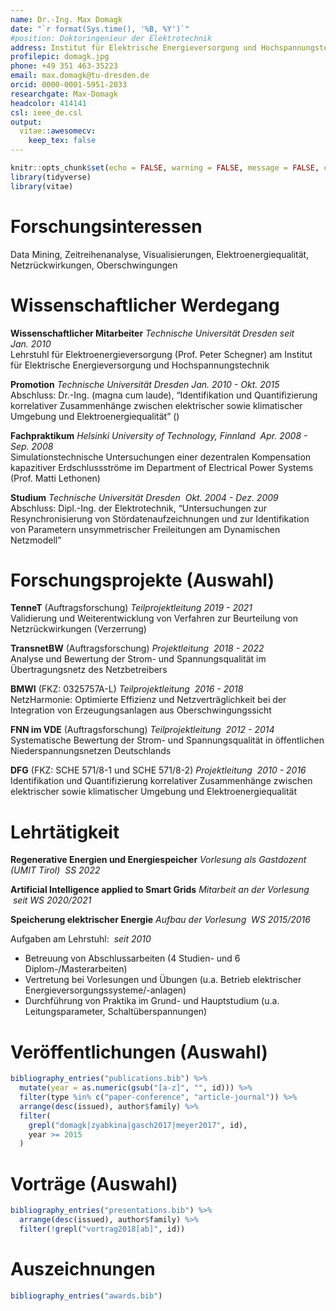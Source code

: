 ```yaml
---
name: Dr.-Ing. Max Domagk
date: "`r format(Sys.time(), '%B, %Y')`"
#position: Doktoringenieur der Elektrotechnik
address: Institut für Elektrische Energieversorgung und Hochspannungstechnik, Technische Universität Dresden
profilepic: domagk.jpg
phone: +49 351 463-35223
email: max.domagk@tu-dresden.de
orcid: 0000-0001-5951-2033
researchgate: Max-Domagk
headcolor: 414141
csl: ieee_de.csl
output:
  vitae::awesomecv:
    keep_tex: false
---
```


```r
knitr::opts_chunk$set(echo = FALSE, warning = FALSE, message = FALSE, cache = FALSE)
library(tidyverse)
library(vitae)
```

# Forschungsinteressen

Data Mining, Zeitreihenanalyse, Visualisierungen, Elektroenergiequalität, Netzrückwirkungen, Oberschwingungen

# Wissenschaftlicher Werdegang

**Wissenschaftlicher Mitarbeiter** _Technische Universität Dresden_ \hfill _seit Jan. 2010_\
Lehrstuhl für Elektroenergieversorgung (Prof. Peter Schegner) am Institut für Elektrische Energieversorgung und Hochspannungstechnik

**Promotion** _Technische Universität Dresden_ \hfill _Jan. 2010 - Okt. 2015_\
Abschluss: Dr.-Ing. (magna cum laude), "Identifikation und Quantifizierung korrelativer Zusammenhänge zwischen elektrischer sowie klimatischer Umgebung und Elektroenergiequalität" (\href{https://nbn-resolving.org/urn:nbn:de:bsz:14-qucosa-211866}{urn:nbn:de:bsz:14-qucosa-211866})

**Fachpraktikum** _Helsinki University of Technology, Finnland_ \hfill\ _Apr. 2008 - Sep. 2008_\
Simulationstechnische Untersuchungen einer dezentralen Kompensation kapazitiver Erdschlussströme im Department of Electrical Power Systems (Prof. Matti Lethonen)

**Studium** _Technische Universität Dresden_ \hfill\ _Okt. 2004 - Dez. 2009_\
Abschluss: Dipl.-Ing. der Elektrotechnik, "Untersuchungen zur Resynchronisierung von Stördatenaufzeichnungen und zur Identifikation von Parametern unsymmetrischer Freileitungen am Dynamischen Netzmodell"

# Forschungsprojekte (Auswahl)

**TenneT** (Auftragsforschung) _Teilprojektleitung_  \hfill _2019 - 2021_\
Validierung und Weiterentwicklung von Verfahren zur Beurteilung von Netzrückwirkungen (Verzerrung)

**TransnetBW** (Auftragsforschung) _Projektleitung_  \hfill\ _2018 - 2022_\
Analyse und Bewertung der Strom- und Spannungsqualität im Übertragungsnetz des Netzbetreibers

**BMWI** (FKZ: 0325757A-L) _Teilprojektleitung_ \hfill\ _2016 - 2018_\
NetzHarmonie: Optimierte Effizienz und Netzverträglichkeit bei der Integration von Erzeugungsanlagen aus Oberschwingungssicht

**FNN im VDE** (Auftragsforschung) _Teilprojektleitung_ \hfill\ _2012 - 2014_\
Systematische Bewertung der Strom- und Spannungsqualität in öffentlichen Niederspannungsnetzen Deutschlands

**DFG** (FKZ: SCHE 571/8-1 und SCHE 571/8-2) _Projektleitung_ \hfill\ _2010 - 2016_\
Identifikation und Quantifizierung korrelativer Zusammenhänge zwischen elektrischer sowie klimatischer Umgebung und Elektroenergiequalität

# Lehrtätigkeit

**Regenerative Energien und Energiespeicher** _Vorlesung als Gastdozent (UMIT Tirol)_ \hfill\ _SS 2022_

**Artificial Intelligence applied to Smart Grids** _Mitarbeit an der Vorlesung_ \hfill\ _seit WS 2020/2021_

<!-- **Oberseminar Elektrische Energieversorgung** _Planung und Durchführung_ \hfill\ _WS 2020/2021_\ -->
<!-- Thema: Methoden der Bild-/Mustererkennung zur Klassifizierung von Zeitreihen der Elektroenergiequalität -->

**Speicherung elektrischer Energie** _Aufbau der Vorlesung_ \hfill\ _WS 2015/2016_

Aufgaben am Lehrstuhl: \hfill\ _seit 2010_

- Betreuung von Abschlussarbeiten (4 Studien- und 6 Diplom-/Masterarbeiten)
- Vertretung bei Vorlesungen und Übungen (u.a. Betrieb elektrischer Energieversorgungssysteme/-anlagen)
- Durchführung von Praktika im Grund- und Hauptstudium (u.a. Leitungsparameter, Schaltüberspannungen)

\newpage

# Veröffentlichungen (Auswahl)

```r
bibliography_entries("publications.bib") %>%
  mutate(year = as.numeric(gsub("[a-z]", "", id))) %>%
  filter(type %in% c("paper-conference", "article-journal")) %>%
  arrange(desc(issued), author$family) %>%
  filter(
    grepl("domagk|zyabkina|gasch2017|meyer2017", id),
    year >= 2015
  )
```

# Vorträge (Auswahl)

```r
bibliography_entries("presentations.bib") %>%
  arrange(desc(issued), author$family) %>%
  filter(!grepl("vortrag2018[ab]", id))
```

# Auszeichnungen

```r
bibliography_entries("awards.bib")
```
